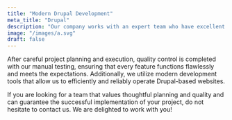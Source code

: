 ```yaml
---
title: "Modern Drupal Development"
meta_title: "Drupal"
description: "Our company works with an expert team who have excellent experience and modern development tools in the field of Drupal-based projects."
image: "/images/a.svg"
draft: false
---
```

After careful project planning and execution, quality control is completed with our manual testing, ensuring that every feature functions flawlessly and meets the expectations. Additionally, we utilize modern development tools that allow us to efficiently and reliably operate Drupal-based websites.

If you are looking for a team that values thoughtful planning and quality and can guarantee the successful implementation of your project, do not hesitate to contact us. We are delighted to work with you!
